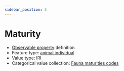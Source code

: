 ```yaml
---
sidebar_position: 5
---
```



# Maturity

- [Observable property](/viewers/dawe-vocabs?uri=https://linked.data.gov.au/def/nrm/0bc0fae9-6243-4d9f-a547-ef4c36244b5d) definition
- Feature type: [animal individual](http://linked.data.gov.au/def/tern-cv/ecb855ed-50e1-4299-8491-861759ef40b7)
- Value type: [IRI](https://w3id.org/tern/ontologies/tern/IRI)
- Categorical value collection: [Fauna maturities codes](/viewers/dawe-vocabs?uri=https://linked.data.gov.au/def/nrm/a01656de-9627-4067-ad09-269242badbcb)

<Example
  protocolModule="vertebrate-bird"
  observableProperty="https://linked.data.gov.au/def/nrm/0bc0fae9-6243-4d9f-a547-ef4c36244b5d"
/>
